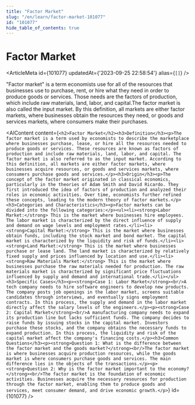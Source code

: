 ```yaml
---
title: "Factor Market"
slug: "/en/learn/factor-market-101077"
id: "101077"
hide_table_of_contents: true
---
```



# Factor Market

<ArticleMeta id={101077} updatedAt={'2023-09-25 22:58:54'} alias={`[]`} />
<div className='border-solid border-b border-t-0 my-4 border-[var(--ifm-color-gray-300)]' />

"Factor market" is a term economists use for all of the resources that businesses use to purchase, rent, or hire what they need in order to produce goods or services. Those needs are the factors of production, which include raw materials, land, labor, and capital.The factor market is also called the input market. By this definition, all markets are either factor markets, where businesses obtain the resources they need, or goods and services markets, where consumers make their purchases.

<AIContent content={`<h2>Factor Market</h2><h3>Definition</h3><p>The factor market is a term used by economists to describe the marketplace where businesses purchase, lease, or hire all the resources needed to produce goods or services. These resources are known as factors of production and include raw materials, land, labor, and capital. The factor market is also referred to as the input market. According to this definition, all markets are either factor markets, where businesses acquire resources, or goods and services markets, where consumers purchase goods and services.</p><h3>Origin</h3><p>The concept of the factor market originated in classical economics, particularly in the theories of Adam Smith and David Ricardo. They first introduced the idea of factors of production and analyzed their roles in economic activities. Over time, economists further refined these concepts, leading to the modern theory of factor markets.</p><h3>Categories and Characteristics</h3><p>Factor markets can be divided into the following categories:</p><ul><li><strong>Labor Market:</strong> This is the market where businesses hire employees. The labor market is characterized by the direct influence of supply and demand on wage levels and employment rates.</li><li><strong>Capital Market:</strong> This is the market where businesses obtain funds, including the stock market and bond market. The capital market is characterized by the liquidity and risk of funds.</li><li><strong>Land Market:</strong> This is the market where businesses purchase or lease land. The land market is characterized by relatively fixed supply and prices influenced by location and use.</li><li><strong>Raw Materials Market:</strong> This is the market where businesses purchase the raw materials needed for production. The raw materials market is characterized by significant price fluctuations influenced by supply and demand and international trade.</li></ul><h3>Specific Cases</h3><p><strong>Case 1: Labor Market</strong><br/>A tech company needs to hire software engineers to develop new products. The company posts job openings in the labor market, screens suitable candidates through interviews, and eventually signs employment contracts. In this process, the supply and demand in the labor market directly affect the salary levels of the engineers.</p><p><strong>Case 2: Capital Market</strong><br/>A manufacturing company needs to expand its production line but lacks sufficient funds. The company decides to raise funds by issuing stocks in the capital market. Investors purchase these stocks, and the company obtains the necessary funds to expand production. In this process, the liquidity and risk of the capital market affect the company's financing costs.</p><h3>Common Questions</h3><p><strong>Question 1: What is the difference between the factor market and the goods market?</strong><br/>The factor market is where businesses acquire production resources, while the goods market is where consumers purchase goods and services. The main difference lies in the objects of the transactions.</p><p><strong>Question 2: Why is the factor market important to the economy?</strong><br/>The factor market is the foundation of economic activities. Businesses acquire the necessary resources for production through the factor market, enabling them to produce goods and services, meet consumer demand, and drive economic growth.</p>`} id={101077} />
